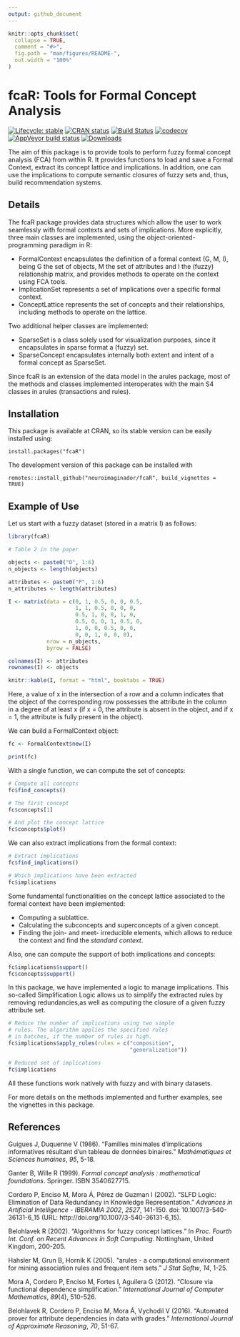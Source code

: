 ```yaml
---
output: github_document
---
```


<!-- README.md is generated from README.Rmd. Please edit that file -->

```r
knitr::opts_chunk$set(
  collapse = TRUE,
  comment = "#>",
  fig.path = "man/figures/README-",
  out.width = "100%"
)
```
# fcaR: Tools for Formal Concept Analysis

<!-- badges: start -->
[![Lifecycle: stable](https://img.shields.io/badge/lifecycle-stable-brightgreen.svg)](https://www.tidyverse.org/lifecycle/#stable)
[![CRAN status](https://www.r-pkg.org/badges/version/fcaR)](https://cran.r-project.org/package=fcaR)
[![Build Status](https://travis-ci.com/neuroimaginador/fcaR.svg?token=MLhMMg8zTrQjhhSXhmgz&branch=master)](https://travis-ci.com/neuroimaginador/fcaR)
[![codecov](https://codecov.io/gh/neuroimaginador/fcaR/branch/master/graph/badge.svg?token=8ujvQdrzUI)](https://codecov.io/gh/neuroimaginador/fcaR)
[![AppVeyor build status](https://ci.appveyor.com/api/projects/status/github/neuroimaginador/fcaR?branch=master&svg=true)](https://ci.appveyor.com/project/neuroimaginador/fcaR)
[![Downloads](https://cranlogs.r-pkg.org/badges/grand-total/fcaR)](https://cran.r-project.org/package=fcaR)

<!-- badges: end -->

The aim of this package is to provide tools to perform  fuzzy formal concept analysis (FCA) from within R.
It provides functions to load and save a Formal Context, extract its concept lattice and implications.
In addition, one can use the implications to compute semantic closures of fuzzy sets and, thus, build recommendation systems.

## Details

The fcaR package provides data structures which allow the user to work seamlessly with formal contexts and sets of implications. More explicitly, three main classes are implemented, using the \code{R6} object-oriented-programming paradigm in R:

- FormalContext encapsulates the definition of a formal context (G, M, I), being G the set of objects, M the set of attributes and I the (fuzzy) relationship matrix, and provides methods to operate on the context using FCA tools.
- ImplicationSet represents a set of implications over a specific formal context.
- ConceptLattice represents the set of concepts and their relationships, including methods to operate on the lattice.

Two additional helper classes are implemented:

- SparseSet is a class solely used for visualization purposes, since it encapsulates in sparse format a (fuzzy) set.
- SparseConcept encapsulates internally both extent and intent of a formal concept as SparseSet.

Since fcaR is an extension of the data model in the arules package, most of the methods and classes implemented interoperates with the main S4 classes in arules (transactions and rules).

## Installation

This package is available at CRAN, so its stable version can be easily installed using:
```
install.packages("fcaR")
```

The development version of this package can be installed with

```
remotes::install_github("neuroimaginador/fcaR", build_vignettes = TRUE)
```

## Example of Use

<!-- Example from [here](https://www.sciencedirect.com/science/article/pii/S1877705812021418) -->


Let us start with a fuzzy dataset (stored in a matrix I) as follows:
```r

library(fcaR)

# Table 2 in the paper

objects <- paste0("O", 1:6)
n_objects <- length(objects)

attributes <- paste0("P", 1:6)
n_attributes <- length(attributes)

I <- matrix(data = c(0, 1, 0.5, 0, 0, 0.5,
                     1, 1, 0.5, 0, 0, 0,
                     0.5, 1, 0, 0, 1, 0,
                     0.5, 0, 0, 1, 0.5, 0,
                     1, 0, 0, 0.5, 0, 0,
                     0, 0, 1, 0, 0, 0),
            nrow = n_objects,
            byrow = FALSE)

colnames(I) <- attributes
rownames(I) <- objects

knitr::kable(I, format = "html", booktabs = TRUE)
```

Here, a value of x in the intersection of a row and a column indicates that the object of the corresponding row possesses the attribute in the column in a degree of at least x (if x = 0, the attribute is absent in the object, and if x = 1, the attribute is fully present in the object).

We can build a FormalContext object:

```r
fc <- FormalContext$new(I)

print(fc)
```

With a single function, we can compute the set of concepts:
```r
# Compute all concepts
fc$find_concepts()

# The first concept
fc$concepts[1]

# And plot the concept lattice
fc$concepts$plot()
```

We can also extract implications from the formal context:
```r
# Extract implications
fc$find_implications()

# Which implications have been extracted
fc$implications
```

Some fundamental functionalities on the concept lattice associated to the formal context have been implemented:

- Computing a sublattice.
- Calculating the subconcepts and superconcepts of a given concept.
- Finding the join- and meet- irreducible elements, which allows to reduce the context and find the _standard context_.

Also, one can compute the support of both implications and concepts:
```r
fc$implications$support()
fc$concepts$support()
```

In this package, we have implemented a logic to manage implications. This so-called Simplification Logic allows us to simplify the extracted rules by removing redundancies,as well as computing the closure of a given fuzzy attribute set.

```r
# Reduce the number of implications using two simple
# rules. The algorithm applies the specified rules
# in batches, if the number of rules is high.
fc$implications$apply_rules(rules = c("composition",
                                      "generalization"))

# Reduced set of implications
fc$implications
```

All these functions work natively with fuzzy and with binary datasets.

For more details on the methods implemented and further examples, see the vignettes in this package.

## References
Guigues J, Duquenne V (1986). “Familles minimales d'implications informatives résultant d'un tableau de données binaires.” _Mathématiques et Sciences humaines_, *95*, 5-18.

Ganter B, Wille R (1999). _Formal concept analysis : mathematical foundations_. Springer. ISBN 3540627715.

Cordero P, Enciso M, Mora Á, Pérez de Guzman I (2002). “SLFD Logic: Elimination of Data Redundancy in Knowledge Representation.” _Advances in Artificial Intelligence -   IBERAMIA 2002_, *2527*, 141-150. doi:   10.1007/3-540-36131-6_15 (URL: http://doi.org/10.1007/3-540-36131-6_15).

Belohlavek R (2002). “Algorithms for fuzzy concept lattices.” In _Proc. Fourth Int. Conf. on Recent Advances in Soft Computing_. Nottingham, United Kingdom, 200-205.

Hahsler M, Grun B, Hornik K (2005). “arules - a computational environment for mining association rules and frequent item sets.” _J Stat Softw_, *14*, 1-25.

Mora A, Cordero P, Enciso M, Fortes I, Aguilera G (2012). “Closure via functional dependence simplification.” _International Journal of Computer Mathematics_, *89*(4), 510-526.

Belohlavek R, Cordero P, Enciso M, Mora Á, Vychodil V (2016). “Automated prover for attribute dependencies in data with grades.” _International Journal of Approximate Reasoning_, *70*, 51-67.
